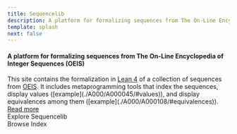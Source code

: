 ```yaml
---
title: Sequencelib
description: A platform for formalizing sequences from The On-Line Encyclopedia of Integer Sequences (OEIS).
template: splash
next: false
---
```



#### A platform for formalizing sequences from The On-Line Encyclopedia of Integer Sequences (OEIS)

<div class="relative">
  This site contains the formalization in <a href="https://lean-lang.org">Lean 4</a> of a collection of sequences from
  <a href="https://oeis.org">OEIS</a>. It includes metaprogramming tools that index the sequences, display values
  ([example](./A000/A000045/#values)), and display equivalences among them ([example](./A000/A000108/#equivalences)).
  <a href="./getting_started/about">
    <span class="badge absolute -right-0 -bottom-0 badge-outline badge-primary">
      Read more
      <Icon name="right-arrow" class="mt-0" />
    </span>
  </a>
</div>

<div class="sl-flex justify-center mt-12 text-2xl">
  Explore Sequencelib
</div>
<div class="sl-flex justify-center">
  <Badge class="mx-2" text={`${result.num_seqs.toLocaleString()} sequences`} variant="success" size="medium" />
  <Badge class="mx-2" text={`${result.num_thms.toLocaleString()} theorems`} variant="tip" size="medium" />
</div>
<div class="sl-flex justify-center mt-4">
  <Search />
</div>
<div class="sl-flex justify-center mt-0">
  <RandomSequence class="mx-4" />
  <LinkButton class="mx-4" href="./A000">
    Browse Index
  </LinkButton>
</div>

